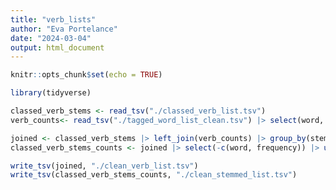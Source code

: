 ```yaml
---
title: "verb_lists"
author: "Eva Portelance"
date: "2024-03-04"
output: html_document
---
```


```r
knitr::opts_chunk$set(echo = TRUE)

library(tidyverse)
```

```r
classed_verb_stems <- read_tsv("./classed_verb_list.tsv")
verb_counts<- read_tsv("./tagged_word_list_clean.tsv") |> select(word, stem, frequency) |> unique()

joined <- classed_verb_stems |> left_join(verb_counts) |> group_by(stem) |> mutate(sum_count = sum(frequency))
classed_verb_stems_counts <- joined |> select(-c(word, frequency)) |> unique()

write_tsv(joined, "./clean_verb_list.tsv")
write_tsv(classed_verb_stems_counts, "./clean_stemmed_list.tsv")


```
